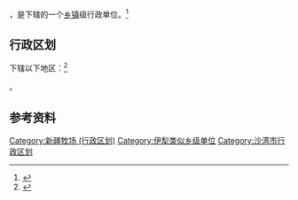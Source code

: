 {{中国乡级行政区|65/42/23/401/000}}

'''{{PAGENAMEBASE}}'''，是{{PRC admin/fullname|65/42/23/401/000|3}}下辖的一个[[乡镇|乡镇]]级行政单位。<ref>{{PRC admin/ref sgc|{{PRC admin/parent|65/42/23/401/000}}}}</ref>

== 行政区划 ==

{{PAGENAMEBASE}}下辖以下地区：<ref>{{PRC admin/ref sgc|65/42/23/401/000}}</ref>

{{PRC admin/children|65/42/23/401/000}}。

== 参考资料 ==

{{reflist}}

{{沙湾县行政区划}}
{{新疆行政区划小作品}}

[[Category:新疆牧场_(行政区划)|Category:新疆牧场 (行政区划)]]
[[Category:伊犁类似乡级单位|Category:伊犁类似乡级单位]]
[[Category:沙湾市行政区划|Category:沙湾市行政区划]]